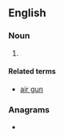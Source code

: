 {{also|air-guns|air guns}}
==English==

===Noun===
{{head|en|noun form}}

# {{alternative plural of|airgun|air guns|lang=en}}

====Related terms====
* [[air gun]]

===Anagrams===
* {{anagrams|en|a=aginrsu|Guarins|Ugrians}}